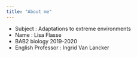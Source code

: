 ```yaml
---
title: "About me"
---
```


- Subject : Adaptations to extreme environments
- Name : Lisa Flasse  
- BAB2 biology 2019-2020  
- English Professor : Ingrid Van Lancker


